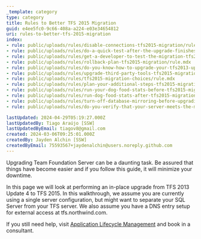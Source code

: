 ```yaml
---
_template: category
type: category
title: Rules to Better TFS 2015 Migration
guid: e4ee5fc0-9c66-408a-a224-e03e34654812
uri: rules-to-better-tfs-2015-migration
index:
- rule: public/uploads/rules/disable-connections-tfs2015-migration/rule.mdx
- rule: public/uploads/rules/do-a-quick-test-after-the-upgrade-finishes-tfs2015-migration/rule.mdx
- rule: public/uploads/rules/get-a-developer-to-test-the-migration-tfs2015-migration/rule.mdx
- rule: public/uploads/rules/rollback-plan-tfs2015-migration/rule.mdx
- rule: public/uploads/rules/do-you-know-how-to-upgrade-your-tfs2013-update-4-system-the-big-one/rule.mdx
- rule: public/uploads/rules/upgrade-third-party-tools-tfs2015-migration/rule.mdx
- rule: public/uploads/rules/tfs2015-migration-choices/rule.mdx
- rule: public/uploads/rules/plan-your-additional-steps-tfs2015-migration/rule.mdx
- rule: public/uploads/rules/run-your-dog-food-stats-before-tfs2015-migration/rule.mdx
- rule: public/uploads/rules/run-dog-food-stats-after-tfs2015-migration/rule.mdx
- rule: public/uploads/rules/turn-off-database-mirroring-before-upgrading-your-tfs-databases/rule.mdx
- rule: public/uploads/rules/do-you-verify-that-your-server-meets-the-minimum-requirements/rule.mdx

lastUpdated: 2024-04-29T05:19:27.000Z
lastUpdatedBy: Tiago Araújo [SSW]
lastUpdatedByEmail: tiagov8@gmail.com
created: 2024-03-06T09:25:01.000Z
createdBy: Jayden Alchin [SSW]
createdByEmail: 75593567+jaydenalchin@users.noreply.github.com
---
```


Upgrading Team Foundation Server can be a daunting task. Be assured that things have become easier and if you follow this guide, it will minimize your downtime.

In this page we will look at performing an in-place upgrade from TFS 2013 Update 4 to TFS 2015. In this walkthrough, we assume you are currently using a single server configuration, but might want to separate your SQL Server from your TFS server. We also assume you have a DNS entry setup for external access at tfs.northwind.com.

If you still need help, visit [Application Lifecycle Management](https://www.ssw.com.au/ssw/Consulting/ALM.aspx) and book in a consultant.
